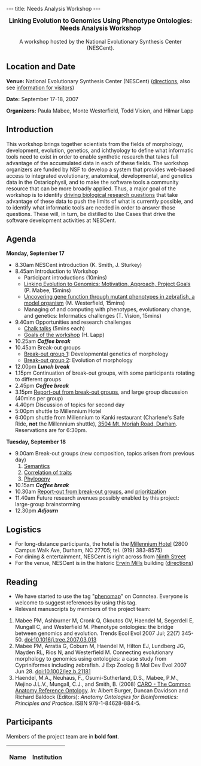 ---
title: Needs Analysis Workshop
---

<center><big>'''Linking Evolution to Genomics Using Phenotype Ontologies:'''<br/>'''Needs Analysis Workshop'''</big><br/><br/>A workshop hosted by the National Evolutionary Synthesis Center (NESCent).</center>

==Location and Date==

'''Venue:''' National Evolutionary Synthesis Center (NESCent) (<span class="plainlinks">[http://www.nescent.org/about/directions.php directions]</span>, also see <span class="plainlinks">[http://www.nescent.org/about/information.php information for visitors]</span>)

'''Date:''' September 17-18, 2007 

'''Organizers:''' Paula Mabee, Monte Westerfield, Todd Vision, and Hilmar Lapp

==Introduction==

This workshop brings together scientists from the fields of morphology, development, evolution, genetics, and ichthyology to define what informatic tools need to exist in order to enable synthetic research that takes full advantage of the accumulated data in each of these fields.  The workshop organizers are funded by NSF to develop a system that provides web-based access to integrated evolutionary, anatomical, developmental, and genetics data in the Ostariophysii, and to make the software tools a community resource that can be more broadly applied.  Thus, a major goal of the workshop is to identify [[Driving Research Questions|driving biological research questions]] that take advantage of these data to push the limits of what is currently possible, and to identify what informatic tools are needed in order to answer those questions.  These will, in turn, be distilled to Use Cases that drive the software development activities at NESCent.

==Agenda==

'''Monday, September 17'''

* 8.30am NESCent introduction (K. Smith, J. Sturkey)
* 8.45am Introduction to Workshop
** Participant introductions (10mins)
** [[Media:Needs_intro_final_Mabee.pdf|Linking Evolution to Genomics: Motivation, Approach, Project Goals]] (P. Mabee, 15mins)
** [[Media:Monte-intro.pdf|Uncovering gene function through mutant phenotypes in zebrafish, a model organism]] (M. Westerfield, 15mins)
** Managing of and computing with phenotypes, evolutionary change, and genetics: Informatics challenges (T. Vision, 15mins)
* 9.40am Opportunities and research challenges
** [[Needs Analysis Workshop/Chalk talks|Chalk talks]] (5mins each)
** [[Media:Workshop Goals.pdf|Goals of the workshop]] (H. Lapp)
* 10.25am '''''Coffee break'''''
* 10.45am Break-out groups
** [[Needs Analysis Workshop/Breakout group 1|Break-out group 1]]: Developmental genetics of morphology
** [[Needs Analysis Workshop/Breakout group 2|Break-out group 2]]: Evolution of morphology
* 12.00pm '''''Lunch break'''''
* 1.15pm Continuation of break-out groups, with some participants rotating to different groups
* 2.45pm '''''Coffee break'''''
* 3.15pm [[Needs Analysis Workshop/Report-out Day1|Report-out from break-out groups]], and large group discussion (40mins per group)
* 4.40pm Discussion of topics for second day
* 5:00pm shuttle to Millennium Hotel
* 6:00pm shuttle from Millennium to Kanki restaurant (Charlene's Safe Ride, '''not''' the Millennium shuttle), [http://maps.google.com/maps?f=q&hl=en&geocode=&q=3504+Mount+Moriah+Rd,+Durham,+NC+27707&sll=35.950357,-78.97007&sspn=0.091161,0.11158&ie=UTF8&z=16&iwloc=addr&om=1 3504 Mt. Moriah Road, Durham].  Reservations are for 6:30pm.

'''Tuesday, September 18'''

* 9.00am Break-out groups (new composition, topics arisen from previous day)
*# [[Needs Analysis Workshop/Semantics Breakout|Semantics]]
*# [[Needs Analysis Workshop/Correlation Breakout|Correlation of traits]]
*# [[Needs Analysis Workshop/Phylogeny Breakout|Phylogeny]]
* 10.15am '''''Coffee break'''''
* 10.30am [[Needs Analysis Workshop/Report-out Day2|Report-out from break-out groups]], and [[Needs Analysis Workshop/Prioritization|prioritization]]
* 11.40am Future research avenues possibly enabled by this project: large-group brainstorming
* 12.30pm '''''Adjourn'''''

==Logistics==

* For long-distance participants, the hotel is the [http://www.millenniumhotels.com/MCIL.nsf/LU_HOTELDOC/113$$HotelDescription?OpenDocument Millennium Hotel] (2800 Campus Walk Ave, Durham, NC  27705; tel. (919) 383-8575)
* For dining & entertainment, NESCent is right across from [http://www.ninthst.com/ Ninth Street]
* For the venue, NESCent is in the historic [http://www.owdna.org/mill.htm Erwin Mills] building (<span class="plainlinks">[http://www.nescent.org/about/directions.php directions]</span>)

==Reading==

* We have started to use the tag "<span class="plainlinks">[http://www.connotea.org/tag/phenomap phenomap]</span>" on Connotea. Everyone is welcome to suggest references by using this tag.
* Relevant manuscripts by members of the project team: 
# Mabee PM, Ashburner M, Cronk Q, Gkoutos GV, Haendel M, Segerdell E, Mungall C, and Westerfield M. Phenotype ontologies: the bridge between genomics and evolution. Trends Ecol Evol 2007 Jul; 22(7) 345-50. [http://dx.doi.org/10.1016/j.tree.2007.03.013 doi:10.1016/j.tree.2007.03.013] 
# Mabee PM, Arratia G, Coburn M, Haendel M, Hilton EJ, Lundberg JG, Mayden RL, Rios N, and Westerfield M. Connecting evolutionary morphology to genomics using ontologies: a case study from Cypriniformes including zebrafish. J Exp Zoolog B Mol Dev Evol 2007 Jun 28. [http://dx.doi.org/10.1002/jez.b.21181 doi:10.1002/jez.b.21181]
# Haendel, M.A., Neuhaus, F., Osumi-Sutherland, D.S., Mabee, P.M., Mejino J.L.V., Mungall, C.J., and Smith, B. (2008) [[Media:Caroreprint.pdf|CARO - The Common Anatomy Reference Ontology]]. ''In:'' Albert Burger, Duncan Davidson and Richard Baldock (Editors): ''Anatomy Ontologies for Bioinformatics: Principles and Practice''. ISBN 978-1-84628-884-5.

==Participants==

Members of the project team are in '''bold font'''.

{| border="1" cellpadding="3" cellspacing="0"
|-
! Name !! Institution
{{EventParticipant|Abzhanov|Arhat|abzhanov%40fas%2eharvard%2eedu|Department of Organismic and Evolutionary Biology, Harvard University|}}
{{EventParticipant|Balhoff|Jim|balhoff%40nescent%2eorg|NESCent|'''}}
{{EventParticipant|Dahdul|Wasila|dahdul%40acnatsci%2eorg|Department of Ichthyology, Academy of Natural Sciences|'''}}
{{EventParticipant|Hanken|Jim|hanken%40oeb%2eharvard%2eedu|Museum of Comparative Zoology, Harvard University|}}
{{EventParticipant|Hoekstra|Hopi|hoekstra%40oeb%2eharvard%2eedu|Department of Organismic and Evolutionary Biology, Harvard University|}}
{{EventParticipant|Hofmann|Hans|hans%40mail%2eutexas%2eedu|Dept. Integrative Biology, University of Texas at Austin|}}
{{EventParticipant|Jockusch|Elizabeth|elizabeth%2ejockusch%40uconn%2eedu|Department of Ecology & Evolutionary Biology, University of Connecticut|}}
{{EventParticipant|Kellogg|Elizabeth|kellogge%40msx%2eumsl%2eedu|Dept. of Biology, University of Missouri - St. Louis|}}
{{EventParticipant|Kimmel|Chuck|kimmel%40uoneuro%2euoregon%2eedu|Institute of Neuroscience, University of Oregon|}}
{{EventParticipant|Lapp|Hilmar|hlapp%40nescent%2eorg|NESCent|'''}}
{{EventParticipant|Lundberg|John|lundberg%40acnatsci%2eorg |Department of Ichthyology, Academy of Natural Sciences|'''}}
{{EventParticipant|Mabee|Paula|pmabee%40usd%2eedu|University of South Dakota|'''}}
{{EventParticipant|Mast|Austin|amast%40bio%2efsu%2eedu|Department of Biological Science, Florida State University|}}
{{EventParticipant|Midford|Peter|petermidford%40yahoo%2ecom|Dept. of Ecology and Evolutionary Biology, University of Kansas|'''}}
{{EventParticipant|Stern|David|dstern%40princeton%2eedu|Department of Ecology and Evolutionary Biology, Princeton University|}}
{{EventParticipant|Vision|Todd|tjv%40bio%2eunc%2eedu|NESCent, and Department of Biology, University of North Carolina at Chapel Hill|'''}}
{{EventParticipant|Wagner|Gunter|gunter%2ewagner%40yale%2eedu|Yale University|}}
{{EventParticipant|Westerfield|Monte|monte%40uoneuro%2euoregon%2eedu|Zebrafish Information Network (ZFIN) and Institute of Neuroscience, University of Oregon|'''}}
|}